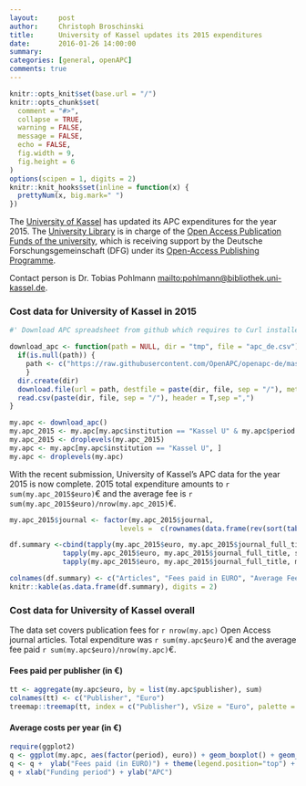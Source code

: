 ```yaml
---
layout:     post
author:		Christoph Broschinski
title:      University of Kassel updates its 2015 expenditures
date:       2016-01-26 14:00:00
summary:    
categories: [general, openAPC]
comments: true
---
```


```r

knitr::opts_knit$set(base.url = "/")
knitr::opts_chunk$set(
  comment = "#>",
  collapse = TRUE,
  warning = FALSE, 
  message = FALSE,
  echo = FALSE,
  fig.width = 9,
  fig.height = 6
)
options(scipen = 1, digits = 2)
knitr::knit_hooks$set(inline = function(x) {
  prettyNum(x, big.mark=" ")
})
```


The [University of Kassel](http://www.uni-kassel.de/uni/internationales/english-version/university/about-us.html) has updated its APC expenditures for the year 2015.
The [University Library](http://www.uni-kassel.de/ub/index.php) is in charge of the [Open Access Publication Funds of the university](http://www.uni-kassel.de/ub/index.php?id=37384),
which is receiving support by the Deutsche Forschungsgemeinschaft (DFG) under its [Open-Access Publishing Programme](http://www.dfg.de/en/research_funding/programmes/infrastructure/lis/funding_opportunities/open_access/).


Contact person is Dr. Tobias Pohlmann <mailto:pohlmann@bibliothek.uni-kassel.de>.

### Cost data for University of Kassel in 2015

```r
#' Download APC spreadsheet from github which requires to Curl installed

download_apc <- function(path = NULL, dir = "tmp", file = "apc_de.csv"){
  if(is.null(path)) {
    path <- c("https://raw.githubusercontent.com/OpenAPC/openapc-de/master/data/apc_de.csv")
    } 
  dir.create(dir) 
  download.file(url = path, destfile = paste(dir, file, sep = "/"), method = "curl")
  read.csv(paste(dir, file, sep = "/"), header = T,sep =",")
}

my.apc <- download_apc()
my.apc_2015 <- my.apc[my.apc$institution == "Kassel U" & my.apc$period == 2015, ]
my.apc_2015 <- droplevels(my.apc_2015)
my.apc <- my.apc[my.apc$institution == "Kassel U", ]
my.apc <- droplevels(my.apc)
``````

With the recent submission, University of Kassel's APC data for the year 2015 is now complete.
2015 total expenditure amounts to `r sum(my.apc_2015$euro)`€ and the average fee is `r sum(my.apc_2015$euro)/nrow(my.apc_2015)`€. 

```r
my.apc_2015$journal <- factor(my.apc_2015$journal, 
                           levels =  c(rownames(data.frame(rev(sort(table(my.apc_2015$journal)))))))

df.summary <-cbind(tapply(my.apc_2015$euro, my.apc_2015$journal_full_title, length),
             tapply(my.apc_2015$euro, my.apc_2015$journal_full_title, sum),
             tapply(my.apc_2015$euro, my.apc_2015$journal_full_title, mean))

colnames(df.summary) <- c("Articles", "Fees paid in EURO", "Average Fee paid")
knitr::kable(as.data.frame(df.summary), digits = 2)
```


### Cost data for University of Kassel overall

The data set covers publication fees for `r nrow(my.apc)` Open Access journal articles. Total expenditure was `r sum(my.apc$euro)`€ and the average fee paid `r sum(my.apc$euro)/nrow(my.apc)`€.

#### Fees paid per publisher (in €)

```r
tt <- aggregate(my.apc$euro, by = list(my.apc$publisher), sum)
colnames(tt) <- c("Publisher", "Euro")
treemap::treemap(tt, index = c("Publisher"), vSize = "Euro", palette = "Paired")
```

#### Average costs per year (in €)

```r
require(ggplot2)
q <- ggplot(my.apc, aes(factor(period), euro)) + geom_boxplot() + geom_point(alpha = 8/10, size = 2,aes(colour =is_hybrid)) + scale_colour_manual(values = c("#000A02", "#DC4E00"))
q <- q +  ylab("Fees paid (in EURO)") + theme(legend.position="top") + theme_bw(base_size = 18)
q + xlab("Funding period") + ylab("APC")
```



